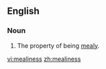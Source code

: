 ==English==

===Noun===
{{en-noun|-|es}}

# The property of being [[mealy]].

[[vi:mealiness]]
[[zh:mealiness]]